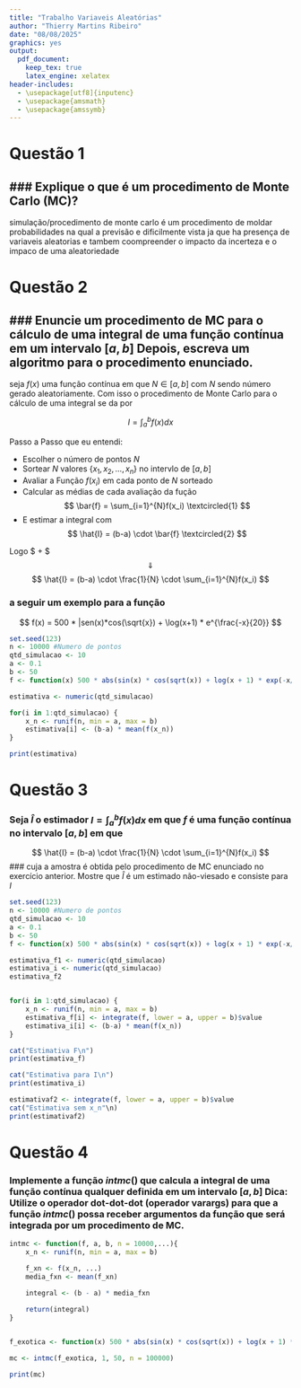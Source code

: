 ---
title: "Trabalho Variaveis Aleatórias"
author: "Thierry Martins Ribeiro"
date: "08/08/2025"
graphics: yes
output:
  pdf_document:
    keep_tex: true
    latex_engine: xelatex
header-includes:
  - \usepackage[utf8]{inputenc}
  - \usepackage{amsmath}
  - \usepackage{amssymb}
---

# Questão 1 

### Explique o que é um procedimento de Monte Carlo (MC)?
---

simulação/procedimento de monte carlo é um procedimento de moldar 
probabilidades na qual a previsão e dificilmente vista ja que ha presença de variaveis aleatorias e tambem coompreender o impacto da incerteza e o impaco de uma aleatoriedade

# Questão 2 

###  Enuncie um procedimento de MC para o cálculo de uma integral de uma função contínua em um intervalo $[a,b]$ Depois, escreva um algoritmo para o procedimento enunciado.
---

seja $f(x)$ uma função contínua em que $N \in [a,b]$ com $N$ sendo número gerado aleatoriamente. Com isso o procedimento de Monte Carlo para o cálculo de uma integral se da por 

$$
{I} =  ∫_{a}^{b}f(x)dx 
$$

Passo a Passo que eu entendi:

* Escolher o número de pontos $N$ 
* Sortear $N$ valores {$x_1,x_2, \dots ,x_n$} no intervlo de $[a,b]$ 
* Avaliar a Função $f(x_i)$ em cada ponto de $N$ sorteado
* Calcular as médias de cada avaliação da fução 
$$
\bar{f} = \sum_{i=1}^{N}f(x_i) \textcircled{1}
$$
* E estimar a integral com 
$$
\hat{I} = (b-a) \cdot \bar{f} \textcircled{2}
$$

Logo $ \textcircled{1} + \textcircled{2}$
$$\Downarrow$$
$$
\hat{I} = (b-a) \cdot \frac{1}{N} \cdot \sum_{i=1}^{N}f(x_i)
$$

### a seguir um exemplo para a função 
$$
f(x) = 500 * |sen(x)*cos(\sqrt{x}) + \log(x+1) * e^{\frac{-x}{20}}
$$

```{r}
set.seed(123)
n <- 10000 #Numero de pontos
qtd_simulacao <- 10
a <- 0.1
b <- 50
f <- function(x) 500 * abs(sin(x) * cos(sqrt(x)) + log(x + 1) * exp(-x/20))

estimativa <- numeric(qtd_simulacao) 

for(i in 1:qtd_simulacao) {
    x_n <- runif(n, min = a, max = b)
    estimativa[i] <- (b-a) * mean(f(x_n))
}

print(estimativa)
```

# Questão 3

### Seja $\hat{I}$ o estimador ${I} =  ∫_{a}^{b}f(x)dx$ em que $f$ é uma função contínua no intervalo $[a,b]$ em que 
$$
\hat{I} = (b-a) \cdot \frac{1}{N} \cdot \sum_{i=1}^{N}f(x_i)
$$
### cuja a amostra é obtida pelo procedimento de MC enunciado no exercício anterior. Mostre que $\hat{I}$ é um estimado não-viesado e consiste para $I$

```{r}
set.seed(123)
n <- 10000 #Numero de pontos
qtd_simulacao <- 10
a <- 0.1
b <- 50
f <- function(x) 500 * abs(sin(x) * cos(sqrt(x)) + log(x + 1) * exp(-x/20))

estimativa_f1 <- numeric(qtd_simulacao)
estimativa_i <- numeric(qtd_simulacao) 
estimativa_f2


for(i in 1:qtd_simulacao) {
    x_n <- runif(n, min = a, max = b)
    estimativa_f[i] <- integrate(f, lower = a, upper = b)$value
    estimativa_i[i] <- (b-a) * mean(f(x_n))
}

cat("Estimativa F\n")
print(estimativa_f)

cat("Estimativa para I\n")
print(estimativa_i)

estimativaf2 <- integrate(f, lower = a, upper = b)$value
cat("Estimativa sem x_n"\n)
print(estimativaf2)
```

# Questão 4

### Implemente a função $intmc()$ que calcula a integral de uma função contínua qualquer definida em um intervalo $[a,b]$ Dica: Utilize o operador dot-dot-dot (operador varargs) para que a função $intmc()$ possa receber argumentos da função que será integrada por um procedimento de MC.


```{r}
intmc <- function(f, a, b, n = 10000,...){
    x_n <- runif(n, min = a, max = b)

    f_xn <- f(x_n, ...) 
    media_fxn <- mean(f_xn)

    integral <- (b - a) * media_fxn
    
    return(integral)
}


f_exotica <- function(x) 500 * abs(sin(x) * cos(sqrt(x)) + log(x + 1) * exp(-x/20))

mc <- intmc(f_exotica, 1, 50, n = 100000)

print(mc)
```


